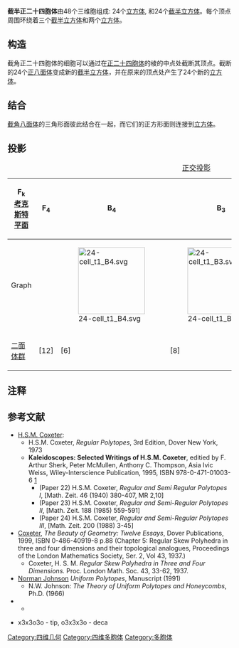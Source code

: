 {{Polytopebox
| name = 截半正二十四胞体
| imagename = 3D stereoscopic projection icositetrachoron.PNG
| caption = [[施莱格尔投影|施莱格尔投影]]<BR>([[立方体|立方体]]胞在前)
| polytope = 截半正二十四胞体
| Type = [[均匀多胞体|均匀多胞体]]
| group_type = 
| Cell = 10<BR>24 [[立方体|(''4.4.4'')]] [[Image:Hexahedron.png|20px]]<BR>24 [[截半立方体|(''3.4.3.4'')]] [[Image:Cuboctahedron.png|20px]]
| Face = 240<BR>144 {4}<BR>96 {3}
| Edge = 288
| Vertice = 96
| Vertice_type = [[Image:Rectified_24-cell_verf.png|80px]]<BR>Elongated triangular prism
| Schläfli = t<sub>1</sub>{3,4,3}
| Symmetry_group = 
| dual = 
| Properties = [[Convex_polytope|convex]], [[isogonal_figure|isogonal]]
| Index_references = ''[[正二十四胞体|2]]'' 3 ''[[截角正二十四胞体|4]]''
| Coxeter_group = F<sub>4</sub>, [3,4,3], order 1152
| Coxeter_diagram = {{CDD|node|3|node_1|4|node|3|node}}
}}
 
'''截半正二十四胞体'''由48个三维胞组成: 24个[[立方体|立方体]], 和24个[[截半立方体|截半立方体]]。每个顶点周围环绕着三个[[截半立方体|截半立方体]]和两个[[立方体|立方体]]。

==构造==

截角正二十四胞体的细胞可以通过在[[正二十四胞体|正二十四胞体]]的棱的中点处截断其顶点。截断的24个[[正八面体|正八面体]]变成新的[[截半立方体|截半立方体]]，并在原来的顶点处产生了24个新的[[立方体|立方体]]。

==结合==

[[截角八面体|截角八面体]]的三角形面彼此结合在一起，而它们的正方形面则连接到[[立方体|立方体]]。

== 投影 ==
{| class=wikitable
|+ [[正交投影|正交投影]]
|- align=center
!F<sub>k</sub><BR>[[考克斯特平面|考克斯特平面]]
!F<sub>4</sub>
!B<sub>4</sub>
!B<sub>3</sub>
!B<sub>2</sub>
|- align=center
!Graph
|<!-- 檔案不存在 [[File:24-cell_t1.svg|150px]] -->
|[[File:24-cell_t1_B4.svg|150px]]
|[[File:24-cell_t1_B3.svg|150px]]
|[[File:24-cell_t1_B2.svg|150px]]
|- align=center
![[二面体群|二面体群]]
|[12]
|[6]
|[8]
|[4]
|}

<gallery>
<!-- 檔案不存在 Image:Rectified 24-cell net.png|[[展开图|展开图]] -->

</gallery>

== 注释 ==
<references/>
== 参考文献 ==
* [[Harold_Scott_MacDonald_Coxeter|H.S.M. Coxeter]]: 
** H.S.M. Coxeter, ''Regular Polytopes'', 3rd Edition, Dover New York, 1973 
** '''Kaleidoscopes: Selected Writings of H.S.M. Coxeter''', editied by F. Arthur Sherk, Peter McMullen, Anthony C. Thompson, Asia Ivic Weiss, Wiley-Interscience Publication, 1995, ISBN 978-0-471-01003-6 [http://www.wiley.com/WileyCDA/WileyTitle/productCd-0471010030.html] {{Wayback|url=http://www.wiley.com/WileyCDA/WileyTitle/productCd-0471010030.html |date=20160711140441 }}
*** (Paper 22) H.S.M. Coxeter, ''Regular and Semi Regular Polytopes I'', [Math. Zeit. 46 (1940) 380-407, MR 2,10]
*** (Paper 23) H.S.M. Coxeter, ''Regular and Semi-Regular Polytopes II'', [Math. Zeit. 188 (1985) 559-591]
*** (Paper 24) H.S.M. Coxeter, ''Regular and Semi-Regular Polytopes III'', [Math. Zeit. 200 (1988) 3-45]
*[[Coxeter|Coxeter]], ''The Beauty of Geometry: Twelve Essays'', Dover Publications, 1999, ISBN 0-486-40919-8 p.88 (Chapter 5: Regular Skew Polyhedra in three and four dimensions and their topological analogues, Proceedings of the London Mathematics Society, Ser. 2, Vol 43, 1937.) 
**Coxeter, H. S. M. ''Regular Skew Polyhedra in Three and Four Dimensions.'' Proc. London Math. Soc. 43, 33-62, 1937.
* [[Norman_Johnson_(mathematician)|Norman Johnson]] ''Uniform Polytopes'', Manuscript (1991)
** N.W. Johnson: ''The Theory of Uniform Polytopes and Honeycombs'', Ph.D. (1966)
*{{GlossaryForHyperspace | anchor=Pentachoron | title=Pentachoron}}
** {{PolyCell | urlname = section1.html| title = 1. Convex uniform polychora based on the pentachoron - Model 3}}
* {{KlitzingPolytopes|polychora.htm|4D|uniform polytopes (polychora)}} x3x3o3o - tip, o3x3x3o - deca

[[Category:四维几何|Category:四维几何]]
[[Category:四维多胞体|Category:四维多胞体]]
[[Category:多胞体|Category:多胞体]]
